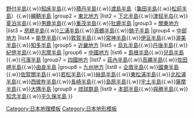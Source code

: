 {{Navbox
|name       = 日本的半島
|state      = {{{state|}}}
|titlestyle = background:#skyblue
|title      = [[日本]]的[[半島]]
|image      = 
|bodystyle  = 
|groupstyle = background:#skyblue
|liststyle  = 
|group1 = [[北海道|北海道地方]]
|list1  = [[根室半島]]{{.w}}[[野付半島]]{{.w}}[[知床半島]]{{.w}}[[積丹半島]]{{.w}}[[渡島半島]]（[[龜田半島]]{{.w}}[[松前半島]]）{{.w}}[[繪鞆半島]]
|group2 = [[東北地方]]
|list2  = [[下北半島]]{{.w}}[[津轻半岛]]{{.w}}[[夏泊半島]]{{.w}}[[男鹿半島]]{{.w}}[[重茂半島]]{{.w}}[[牡鹿半島]]
|group3 = [[關東地方]]
|list3  = [[房總半島]]{{.w}}[[三浦半島]]{{.w}}[[真鶴半島]]{{.w}}[[銚子半島]]
|group4 = [[中部地方]]
|list4  = [[能登半島]]{{.w}}[[敦賀半島]]{{.w}}[[常神半島]]{{.w}}[[伊豆半島]]{{.w}}[[渥美半島]]{{.w}}[[知多半島]]
|group5 = [[近畿地方]]
|list5  = [[烏丸半島]]{{.w}}[[丹後半島]]{{.w}}[[紀伊半島]]{{.w}}[[志摩半島]]
|group6 = [[中國地方]]
|list6  = [[島根半島]]{{.w}}[[兒島半島]]{{.w}}[[弓濱半島]]
|group7 = [[四國|四國地方]]
|list7  = [[莊內半島]]{{.w}}[[高繩半島]]{{.w}}[[佐田岬半島]]{{.w}}[[由良半島]]
|group8 = [[九州 (日本)|九州地方]]
|list8  = [[企救半島]]{{.w}}[[國東半島]]{{.w}}[[佐賀關半島]]{{.w}}[[若松半島]]{{.w}}[[絲島半島]]{{.w}}[[東松浦半島]]{{.w}}[[北松浦半島]]{{.w}}[[西彼杵半島]]{{.w}}[[長崎半島]]{{.w}}[[島原半島]]{{.w}}[[宇土半島]]{{.w}}[[薩摩半島]]{{.w}}[[大隅半島]]
|group9 = [[琉球群島]]
|list9  = [[本部半島]]{{.w}}[[與勝半島]]{{.w}}[[知念半島]]{{.w}}[[平久保半島]]
}}<noinclude>
[[Category:日本地理模板]]
[[Category:日本地形模板]]
[[Category:日本半岛| ]]
</noinclude>
